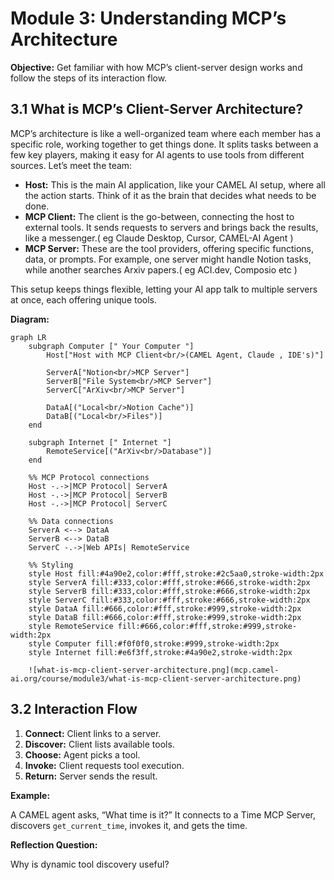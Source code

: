 # Module 3: Understanding MCP’s Architecture

**Objective:** Get familiar with how MCP’s client-server design works and follow the steps of its interaction flow.

## 3.1 What is MCP’s Client-Server Architecture?

MCP’s architecture is like a well-organized team where each member has a specific role, working together to get things done. It splits tasks between a few key players, making it easy for AI agents to use tools from different sources. Let’s meet the team:

- **Host:** This is the main AI application, like your CAMEL AI setup, where all the action starts. Think of it as the brain that decides what needs to be done.
- **MCP Client:** The client is the go-between, connecting the host to external tools. It sends requests to servers and brings back the results, like a messenger.( eg Claude Desktop, Cursor, CAMEL-AI Agent )
- **MCP Server:** These are the tool providers, offering specific functions, data, or prompts. For example, one server might handle Notion tasks, while another searches Arxiv papers.( eg ACI.dev, Composio etc )

This setup keeps things flexible, letting your AI app talk to multiple servers at once, each offering unique tools.

**Diagram:**

```mermaid
graph LR
    subgraph Computer [" Your Computer "]
        Host["Host with MCP Client<br/>(CAMEL Agent, Claude , IDE's)"]

        ServerA["Notion<br/>MCP Server"]
        ServerB["File System<br/>MCP Server"]
        ServerC["ArXiv<br/>MCP Server"]

        DataA[("Local<br/>Notion Cache")]
        DataB[("Local<br/>Files")]
    end

    subgraph Internet [" Internet "]
        RemoteService[("ArXiv<br/>Database")]
    end

    %% MCP Protocol connections
    Host -.->|MCP Protocol| ServerA
    Host -.->|MCP Protocol| ServerB
    Host -.->|MCP Protocol| ServerC

    %% Data connections
    ServerA <--> DataA
    ServerB <--> DataB
    ServerC -.->|Web APIs| RemoteService

    %% Styling
    style Host fill:#4a90e2,color:#fff,stroke:#2c5aa0,stroke-width:2px
    style ServerA fill:#333,color:#fff,stroke:#666,stroke-width:2px
    style ServerB fill:#333,color:#fff,stroke:#666,stroke-width:2px
    style ServerC fill:#333,color:#fff,stroke:#666,stroke-width:2px
    style DataA fill:#666,color:#fff,stroke:#999,stroke-width:2px
    style DataB fill:#666,color:#fff,stroke:#999,stroke-width:2px
    style RemoteService fill:#666,color:#fff,stroke:#999,stroke-width:2px
    style Computer fill:#f0f0f0,stroke:#999,stroke-width:2px
    style Internet fill:#e6f3ff,stroke:#4a90e2,stroke-width:2px

    ![what-is-mcp-client-server-architecture.png](mcp.camel-ai.org/course/module3/what-is-mcp-client-server-architecture.png)

```

## 3.2 Interaction Flow

1. **Connect:** Client links to a server.
2. **Discover:** Client lists available tools.
3. **Choose:** Agent picks a tool.
4. **Invoke:** Client requests tool execution.
5. **Return:** Server sends the result.

**Example:**

A CAMEL agent asks, “What time is it?” It connects to a Time MCP Server, discovers `get_current_time`, invokes it, and gets the time.

**Reflection Question:**

Why is dynamic tool discovery useful?